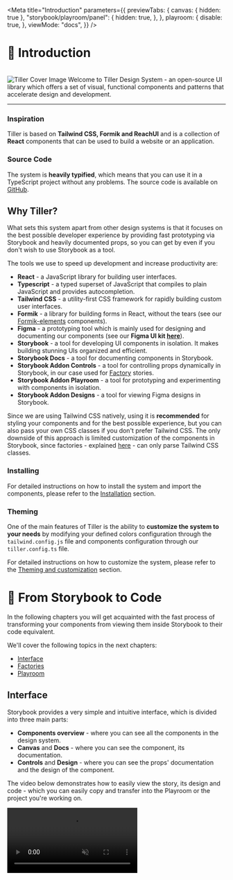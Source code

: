 


<Meta
  title="Introduction"
  parameters={{
    previewTabs: {
      canvas: { hidden: true },
      "storybook/playroom/panel": {
        hidden: true,
      },
    },
    playroom: {
      disable: true,
    },
    viewMode: "docs",
  }}
/>

# 📖 Introduction

<br />

<div className="flex flex-col space-y-4 w-full justify-center items-center">
  <img className="w-full shadow-md" src={cover} alt="Tiller Cover Image" />
  <span className="text-xl text-center">
    Welcome to Tiller Design System - an open-source UI library which offers a set of visual, functional components and
    patterns that accelerate design and development.
  </span>
</div>

<hr className="my-2" />

### Inspiration

Tiller is based on **Tailwind CSS, Formik and ReachUI** and is a collection of **React** components that can
be used to build a website or an application.

### Source Code

The system is **heavily typified**, which means that you can use it in a TypeScript project without any problems.
The source code is available on [GitHub](https://github.com/croz-ltd/tiller).

## Why Tiller?

What sets this system apart from other design systems is that it focuses on the best possible developer experience by providing
fast prototyping via Storybook and heavily documented props, so you can get by even if you don't wish to use Storybook as a tool.

The tools we use to speed up development and increase productivity are:

- **React** - a JavaScript library for building user interfaces.
- **Typescript** - a typed superset of JavaScript that compiles to plain JavaScript and provides autocompletion.
- **Tailwind CSS** - a utility-first CSS framework for rapidly building custom user interfaces.
- **Formik** - a library for building forms in React, without the tears
  (see our [Formik-elements](/story/component-library-formik-elements-autocompletefield--autocomplete-field-factory) components).
- **Figma** - a prototyping tool which is mainly used for designing and documenting our components (see our **Figma UI kit [here](https://www.figma.com/file/QVaavJ0ZFn1AOsBnTjr7F1/Tiller-Design-System---UI-KIT?node-id=8627%3A11169&t=F3NI5LM7tIG1qSnq-0)**).
- **Storybook** - a tool for developing UI components in isolation. It makes building stunning UIs organized and efficient.
- **Storybook Docs** - a tool for documenting components in Storybook.
- **Storybook Addon Controls** - a tool for controlling props dynamically in Storybook, in our case used for [Factory](/docs/introduction--page#factories) stories.
- **Storybook Addon Playroom** - a tool for prototyping and experimenting with components in isolation.
- **Storybook Addon Designs** - a tool for viewing Figma designs in Storybook.

Since we are using Tailwind CSS natively, using it is **recommended** for styling your components and for the best possible experience,
but you can also pass your own CSS classes if you don't prefer Tailwind CSS. The only downside of this approach is limited
customization of the components in Storybook, since factories - explained [here](/docs/introduction--page#factories) -
can only parse Tailwind CSS classes.

### Installing

For detailed instructions on how to install the system and import the components,
please refer to the [Installation](/docs/installation-and-importing--page) section.

### Theming

One of the main features of Tiller is the ability to **customize the system to your needs** by modifying your defined
colors configuration through the `tailwind.config.js` file and components configuration through our `tiller.config.ts` file.

For detailed instructions on how to customize the system, please refer
to the [Theming and customization](/docs/theming-and-customization--page) section.

# 🚀 From Storybook to Code

In the following chapters you will get acquainted with the fast process of transforming your components from
viewing them inside Storybook to their code equivalent.

We'll cover the following topics in the next chapters:

- [Interface](#interface)
- [Factories](#factories)
- [Playroom](#playroom)

## Interface

Storybook provides a very simple and intuitive interface, which is divided into three main parts:

- **Components overview** - where you can see all the components in the design system.
- **Canvas** and **Docs** - where you can see the component, its documentation.
- **Controls** and **Design** - where you can see the props' documentation and the design of the component.

The video below demonstrates how to easily view the story, its design and code - which you can easily copy and
transfer into the Playroom or the project you're working on.

<video src={tutorial_interface} controls={false} autoPlay={true} muted={true} loop={true} title="Interface Showcase" />

## Factories

Some components have **Factory** stories, which are stories that are generated dynamically based on the props you
change via the **Controls** tab. This is a very useful feature, since it allows you to quickly see how the component
looks with different props.

The best way to see all the available factories is to search for the `Factory` keyword in the Storybook's search bar.

All factories also have support for **tokens**, which are explained in the [Theming and customization](/story/theming-and-customization--page) section.
Tokens are filtered to only include changed ones in the code output when you change them via factories.

The demo video below demonstrates how to use the [Description List Factory](/story/component-library-data-display-descriptionlist--description-list-factory)
to create your `Description List` template, which can be simply copied and pasted into the Playroom or the project
you're working on by going to the **Docs** section once you're finished and clicking on **Show Code** button underneath the story.

<video src={tutorial_factories} controls={false} autoPlay={true} muted={true} loop={true} title="Factories Showcase" />

## Playroom

**Playroom** is a tool for prototyping and experimenting with components in isolation
and makes building UIs organized and efficient. It's available next to the Canvas and Docs sections, and you can use it to quickly transition from your
view of the component to the code playground.

If you want to access Playroom **separate from Storybook**,
head on over to the isolated [Playroom](https://croz-ltd.github.io/tiller/playroom) page.

Similar to Figma, you can prototype your components but **can't pass any logic to them**, so it's a great tool
for visualizing your components before you put your custom logic on top in your project.

There are different approaches you can take with this tool:

- **Copy and paste** - you can copy the code from the **Docs** section of the component you want to prototype.
- **Use factories** - you can use the factories to create your component and then copy the code from the **Docs** section.
- **Use preset snippets** - by clicking on the plus button on the bottom toolbar you can add an arbitrary snippet from the
  list of defined snippets.

The demo video below demonstrates how you can quickly generate your website template using our predefined snippets.

<video src={tutorial_playroom} controls={false} autoPlay={true} muted={true} loop={true} title="Playroom Showcase" />

# Support

For all questions and doubts, do not hesitate to email **tiller@croz.net**.

If you run into any bugs, please open an issue on **[GitHub](https://github.com/croz-ltd/tiller/issues)**. All feedback is welcome!
